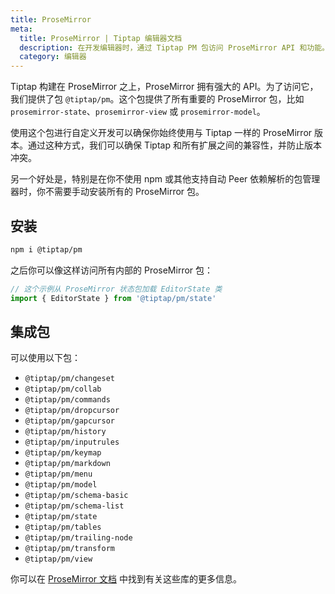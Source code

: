 ```yaml
---
title: ProseMirror
meta:
  title: ProseMirror | Tiptap 编辑器文档
  description: 在开发编辑器时，通过 Tiptap PM 包访问 ProseMirror API 和功能。详细信息请查看文档！
  category: 编辑器
---
```


Tiptap 构建在 ProseMirror 之上，ProseMirror 拥有强大的 API。为了访问它，我们提供了包 `@tiptap/pm`。这个包提供了所有重要的 ProseMirror 包，比如 `prosemirror-state`、`prosemirror-view` 或 `prosemirror-model`。

使用这个包进行自定义开发可以确保你始终使用与 Tiptap 一样的 ProseMirror 版本。通过这种方式，我们可以确保 Tiptap 和所有扩展之间的兼容性，并防止版本冲突。

另一个好处是，特别是在你不使用 npm 或其他支持自动 Peer 依赖解析的包管理器时，你不需要手动安装所有的 ProseMirror 包。

## 安装

```bash
npm i @tiptap/pm
```

之后你可以像这样访问所有内部的 ProseMirror 包：

```js
// 这个示例从 ProseMirror 状态包加载 EditorState 类
import { EditorState } from '@tiptap/pm/state'
```

## 集成包

可以使用以下包：

- `@tiptap/pm/changeset`
- `@tiptap/pm/collab`
- `@tiptap/pm/commands`
- `@tiptap/pm/dropcursor`
- `@tiptap/pm/gapcursor`
- `@tiptap/pm/history`
- `@tiptap/pm/inputrules`
- `@tiptap/pm/keymap`
- `@tiptap/pm/markdown`
- `@tiptap/pm/menu`
- `@tiptap/pm/model`
- `@tiptap/pm/schema-basic`
- `@tiptap/pm/schema-list`
- `@tiptap/pm/state`
- `@tiptap/pm/tables`
- `@tiptap/pm/trailing-node`
- `@tiptap/pm/transform`
- `@tiptap/pm/view`

你可以在 [ProseMirror 文档](https://prosemirror.net/docs/ref) 中找到有关这些库的更多信息。